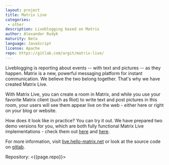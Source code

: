 ```yaml
---
layout: project
title: Matrix Live
categories: 
 - other
description: Liveblogging based on Matrix
author: Alexander Rudyk
maturity: Beta
language: JavaScript
license: Apache
repo: https://gitlab.com/argit/matrix-live/
---
```


Liveblogging is reporting about events -- with text and pictures -- as they happen. Matrix is a new, powerful messaging platform for instant communication. We believe the two belong together. That's why we have created Matrix Live.

With Matrix Live, you can create a room in Matrix, and while you use your favorite Matrix client (such as Riot) to write text and post pictures in this room, your users will see them appear live on the web - either here or right on your blog or website.

How does it look like in practice? You can try it out. We have prepared two demo versions for you, which are both fully functional Matrix Live implementations - check them out [here](https://live.hello-matrix.net/live.html#matrix.hello-matrix.net/!sBcCeweWXOjVViEiIY%3Ahello-matrix.net/Hello%2C%20Matrix!) and [here](https://live.hello-matrix.net/demo2.html).

For more information, visit [live.hello-matrix.net](https://live.hello-matrix.net/) or look at the source code on [gitlab](https://gitlab.com/argit/matrix-live).

Repository: <{{page.repo}}>
